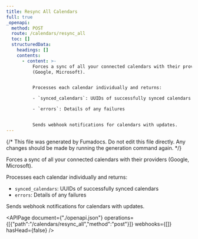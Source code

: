 ```yaml
---
title: Resync All Calendars
full: true
_openapi:
  method: POST
  route: /calendars/resync_all
  toc: []
  structuredData:
    headings: []
    contents:
      - content: >-
          Forces a sync of all your connected calendars with their providers
          (Google, Microsoft).


          Processes each calendar individually and returns:

          - `synced_calendars`: UUIDs of successfully synced calendars

          - `errors`: Details of any failures


          Sends webhook notifications for calendars with updates.
---
```


{/* This file was generated by Fumadocs. Do not edit this file directly. Any changes should be made by running the generation command again. */}

Forces a sync of all your connected calendars with their providers (Google, Microsoft).

Processes each calendar individually and returns:
- `synced_calendars`: UUIDs of successfully synced calendars
- `errors`: Details of any failures

Sends webhook notifications for calendars with updates.

<APIPage document={"./openapi.json"} operations={[{"path":"/calendars/resync_all","method":"post"}]} webhooks={[]} hasHead={false} />